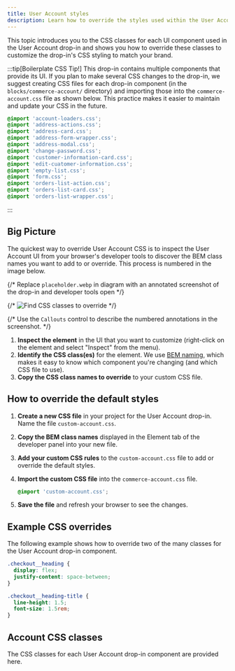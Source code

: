 ```yaml
---
title: User Account styles
description: Learn how to override the styles used within the User Account drop-in.
---
```




This topic introduces you to the CSS classes for each UI component used in the User Account drop-in and shows you how to override these classes to customize the drop-in's CSS styling to match your brand.

:::tip[Boilerplate CSS Tip!]
This drop-in contains multiple components that provide its UI. If you plan to make several CSS changes to the drop-in, we suggest creating CSS files for each drop-in component (in the `blocks/commerce-account/` directory) and importing those into the `commerce-account.css` file as shown below. This practice makes it easier to maintain and update your CSS in the future.

```css title="commerce-account.css"
@import 'account-loaders.css';
@import 'address-actions.css';
@import 'address-card.css';
@import 'address-form-wrapper.css';
@import 'address-modal.css';
@import 'change-password.css';
@import 'customer-information-card.css';
@import 'edit-cuatomer-information.css';
@import 'empty-list.css';
@import 'form.css';
@import 'orders-list-action.css';
@import 'orders-list-card.css';
@import 'orders-list-wrapper.css';
```

:::

## Big Picture

The quickest way to override User Account CSS is to inspect the User Account UI from your browser's developer tools to discover the BEM class names you want to add to or override. This process is numbered in the image below.

{/* Replace `placeholder.webp` in diagram with an annotated screenshot of the drop-in and developer tools open */}

{/* <Diagram caption="Find CSS classes to override.">
  ![Find CSS classes to override](@images/dropins/findstylescheckout.png)
</Diagram> */}

{/* Use the `Callouts` control to describe the numbered annotations in the screenshot. */}

<Callouts columnCount="1">

1. **Inspect the element** in the UI that you want to customize (right-click on the element and select "Inspect" from the menu).
1. **Identify the CSS class(es)** for the element. We use [BEM naming](https://getbem.com/naming/), which makes it easy to know which component you're changing (and which CSS file to use).
1. **Copy the CSS class names to override** to your custom CSS file.

</Callouts>

## How to override the default styles

<Steps>

1. **Create a new CSS file** in your project for the User Account drop-in. Name the file `custom-account.css`.
1. **Copy the BEM class names** displayed in the Element tab of the developer panel into your new file.
1. **Add your custom CSS rules** to the `custom-account.css` file to add or override the default styles.
1. **Import the custom CSS file** into the `commerce-account.css` file.

   ```css
   @import 'custom-account.css';
   ```

1. **Save the file** and refresh your browser to see the changes.

</Steps>

## Example CSS overrides

The following example shows how to override two of the many classes for the User Account drop-in component.

```css title="custom-account.css"
.checkout__heading {
  display: flex;
  justify-content: space-between;
}

.checkout__heading-title {
  line-height: 1.5;
  font-size: 1.5rem;
}
```

## Account CSS classes

The CSS classes for each User Account drop-in component are provided here.

<CodeImport code={accountLoaders} title="AccountLoaders.css" lang="css" frame="none" />
<CodeImport code={addressActions} title="AddressActions.css" lang="css" frame="none" />
<CodeImport code={addressCard} title="AddressCard.css" lang="css" frame="none" />
<CodeImport code={addressFormWrapper} title="AddressFormWrapper.css" lang="css" frame="none" />
<CodeImport code={addressModal} title="AddressModal.css" lang="css" frame="none" />
<CodeImport code={changePassword} title="ChangePassword.css" lang="css" frame="none" />
<CodeImport code={customerInformationCard} title="CustomerInformationCard.css" lang="css" frame="none" />
<CodeImport code={editCustomerInformation} title="EditCustomerInformation.css" lang="css" frame="none" />
<CodeImport code={emptyList} title="EmptyList.css" lang="css" frame="none" />
<CodeImport code={form} title="Form.css" lang="css" frame="none" />
<CodeImport code={ordersListAction} title="OrdersListAction.css" lang="css" frame="none" />
<CodeImport code={ordersListCard} title="OrdersListCard.css" lang="css" frame="none" />
<CodeImport code={ordersListWrapper} title="OrdersListWrapper.css" lang="css" frame="none" />
